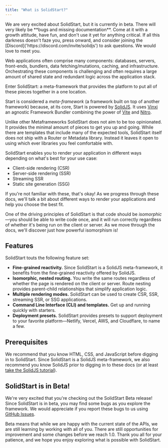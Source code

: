 ```yaml
---
title: "What is SolidStart?"
---
```


<Callout type="caution">
	We are very excited about SolidStart, but it is currently in beta. There will
	very likely be **bugs and missing documentation**. Come at it with a growth
	attitude, have fun, and don't use it yet for anything critical. If all this
	darkness doesn't faze you, press onward, and consider joining the
	[Discord]('https://discord.com/invite/solidjs') to ask questions. We would
	love to meet you.
</Callout>

Web applications often comprise many components: databases, servers, front-ends, bundlers, data fetching/mutations, caching, and infrastructure.
Orchestrating these components is challenging and often requires a large amount of shared state and redundant logic across the application stack.

Enter SolidStart: a meta-framework that provides the platform to put all of these pieces together in a one location.

Start is considered a _meta-framework_ (a framework built on top of another framework) because, at its core, Start is powered by [SolidJS](https://solidjs.com).
It uses [Vinxi](https://vinxi.vercel.app/) an agnostic Framework Bundler combining the power of [Vite](https://vitejs.dev) and [Nitro](https://nitro.unjs.io/).

Unlike other Metaframeworks SolidStart does not aim to be too opinionated.
It provides the minimal amount of pieces to get you up and going.
While there are templates that include many of the expected tools, SolidStart itself does not ship with a Router or Metadata library.
Instead it leaves it open to using which ever libraries you feel comfortable with.

SolidStart enables you to render your application in different ways depending on what's best for your use case:

- Client-side rendering (CSR)
- Server-side rendering (SSR)
- Streaming SSR
- Static site generation (SSG)

If you're not familiar with these, that's okay!
As we progress through these docs, we'll talk a bit about different ways to render your applications and help you choose the best fit.

One of the driving principles of SolidStart is that code should be _isomorphic_&mdash;you should be able to write code once, and it will run correctly regardless of whether it's being run on the client or server.
As we move through the docs, we'll discover just how powerful isomorphism is!

## Features

SolidStart touts the following feature set:

- **Fine-grained reactivity.** Since SolidStart is a SolidJS meta-framework, it benefits from the fine-grained reactivity offered by SolidJS.
- **Isomorphic, nested routing.** You write the same routes regardless of whether the page is rendered on the client or server. Route nesting provides parent-child relationships that simplify application logic.
- **Multiple rendering modes.** SolidStart can be used to create CSR, SSR, streaming SSR, or SSG applications.
- **Command Line Interface (CLI) and templates.** Get up and running quickly with starters.
- **Deployment presets.** SolidStart provides presets to support deployment to your favorite platform&mdash;Netlify, Vercel, AWS, and Cloudflare, to name a few.

## Prerequisites

We recommend that you know HTML, CSS, and JavaScript before digging in to SolidStart.
Since SolidStart is a SolidJS meta-framework, we also recommend you know SolidJS prior to digging in to these docs (or at least [take the SolidJS tutorial](https://www.solidjs.com/tutorial)).

## SolidStart is in Beta!

We're very excited that you're checking out the SolidStart Beta release!
Since SolidStart is in beta, you may find some bugs as you explore the framework.
We would appreciate if you report these bugs to us using [GitHub Issues](https://github.com/solidjs/solid-start/issues).

Beta means that while we are happy with the current state of the APIs, we are still learning by working with all of you.
There are still opportunities for improvement and some changes before we reach 1.0.
Thank you all for your patience, and we hope you enjoy exploring what is possible with SolidStart.
